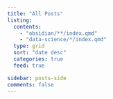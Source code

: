 ```yaml
---
title: "All Posts"
listing:
  contents: 
    - "obsidian/**/index.qmd"
    - "data-science/*/index.qmd"
  type: grid
  sort: "date desc"
  categories: true
  feed: true

sidebar: posts-side
comments: false
---
```

